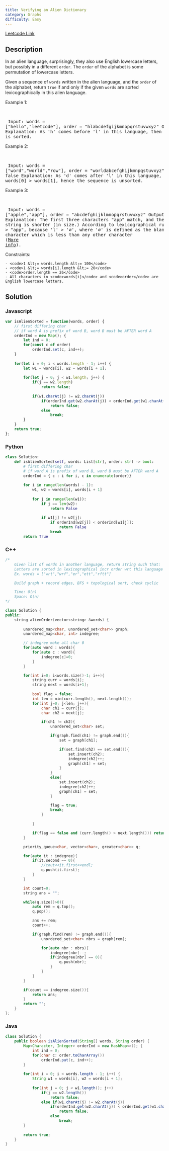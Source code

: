 ```yaml
---
title: Verifying an Alien Dictionary
category: Graphs
difficulty: Easy
---
```


<Callout>

[Leetcode Link](https://leetcode.com/problems/verifying-an-alien-dictionary)

</Callout>

## Description
In an alien language, surprisingly, they also use English lowercase letters, but possibly in a different <code>order</code>. The <code>order</code> of the alphabet is some permutation of lowercase letters.

Given a sequence of <code>words</code> written in the alien language, and the <code>order</code> of the alphabet, return <code>true</code> if and only if the given <code>words</code> are sorted lexicographically in this alien language.

 
Example 1:

<br /><pre className="overflow-x-auto">
Input: words = [&quot;hello&quot;,&quot;leetcode&quot;], order = &quot;hlabcdefgijkmnopqrstuvwxyz&quot;
Output: true
Explanation: As &#39;h&#39; comes before &#39;l&#39; in this language, then the sequence is sorted.
</pre>

Example 2:

<br /><pre className="overflow-x-auto">
Input: words = [&quot;word&quot;,&quot;world&quot;,&quot;row&quot;], order = &quot;worldabcefghijkmnpqstuvxyz&quot;
Output: false
Explanation: As &#39;d&#39; comes after &#39;l&#39; in this language, then words[0] &gt; words[1], hence the sequence is unsorted.
</pre>

Example 3:

<br /><pre className="overflow-x-auto">
Input: words = [&quot;apple&quot;,&quot;app&quot;], order = &quot;abcdefghijklmnopqrstuvwxyz&quot;
Output: false
Explanation: The first three characters &quot;app&quot; match, and the second string is shorter (in size.) According to lexicographical rules &quot;apple&quot; &gt; &quot;app&quot;, because &#39;l&#39; &gt; &#39;&empty;&#39;, where &#39;&empty;&#39; is defined as the blank character which is less than any other character (<a href="https://en.wikipedia.org/wiki/Lexicographical_order" target="_blank">More info</a>).
</pre>

 
Constraints:


	- <code>1 &lt;= words.length &lt;= 100</code>
	- <code>1 &lt;= words[i].length &lt;= 20</code>
	- <code>order.length == 26</code>
	- All characters in <code>words[i]</code> and <code>order</code> are English lowercase letters.



## Solution

### Javascript
```javascript
var isAlienSorted = function(words, order) {
    // first differing char
    // if word A is prefix of word B, word B must be AFTER word A
    orderInd = new Map(); {
        let ind = 0;
        for(const c of order)
            orderInd.set(c, ind++);
    }
    
    for(let i = 0; i < words.length - 1; i++) {
        let w1 = words[i], w2 = words[i + 1];
        
        for(let j = 0; j < w1.length; j++) {
            if(j == w2.length)
                return false;
            
            if(w1.charAt(j) != w2.charAt(j))
                if(orderInd.get(w2.charAt(j)) < orderInd.get(w1.charAt(j)))
                    return false;
                else
                    break;
        }
    }
    return true;
};

```
### Python
```python
class Solution:
    def isAlienSorted(self, words: List[str], order: str) -> bool:
        # first differing char
        # if word A is prefix of word B, word B must be AFTER word A
        orderInd = { c : i for i, c in enumerate(order)}
        
        for i in range(len(words) - 1):
            w1, w2 = words[i], words[i + 1]
            
            for j in range(len(w1)):
                if j == len(w2):
                    return False
                
                if w1[j] != w2[j]:
                    if orderInd[w2[j]] < orderInd[w1[j]]:
                        return False
                    break
        return True

```
### C++
```cpp
/*
    Given list of words in another language, return string such that:
    Letters are sorted in lexicographical incr order wrt this language
    Ex. words = ["wrt","wrf","er","ett","rftt"]

    Build graph + record edges, BFS + topological sort, check cyclic

    Time: O(n)
    Space: O(n)
*/

class Solution {
public:
    string alienOrder(vector<string> &words) {
        
        unordered_map<char, unordered_set<char>> graph;
        unordered_map<char, int> indegree;

        // indegree make all char 0
        for(auto word : words){
            for(auto c : word){
                indegree[c]=0;
            }
        }

        for(int i=0; i<words.size()-1; i++){
            string curr = words[i];
            string next = words[i+1];
            
            bool flag = false;
            int len = min(curr.length(), next.length());
            for(int j=0; j<len; j++){
                char ch1 = curr[j];
                char ch2 = next[j];

                if(ch1 != ch2){
                    unordered_set<char> set;

                    if(graph.find(ch1) != graph.end()){
                        set = graph[ch1];

                        if(set.find(ch2) == set.end()){
                            set.insert(ch2);
                            indegree[ch2]++;
                            graph[ch1] = set;
                        }
                    }
                    else{
                        set.insert(ch2);
                        indegree[ch2]++;
                        graph[ch1] = set;
                    }

                    flag = true;
                    break;
                }
                
            }

            if(flag == false and (curr.length() > next.length())) return "";
        }

        priority_queue<char, vector<char>, greater<char>> q;

        for(auto it : indegree){
            if(it.second == 0){
                //cout<<it.first<<endl;
                q.push(it.first);
            }
        }

        int count=0;
        string ans = "";

        while(q.size()>0){
            auto rem = q.top();
            q.pop();

            ans += rem;
            count++;

            if(graph.find(rem) != graph.end()){
                unordered_set<char> nbrs = graph[rem];

                for(auto nbr : nbrs){
                    indegree[nbr]--;
                    if(indegree[nbr] == 0){
                        q.push(nbr);
                    }
                }
            }
        }

        if(count == indegree.size()){
            return ans;
        }
        return "";
    }
};

```
### Java
```java
class Solution {
    public boolean isAlienSorted(String[] words, String order) {
        Map<Character, Integer> orderInd = new HashMap<>(); {
            int ind = 0;
            for(char c: order.toCharArray())
                orderInd.put(c, ind++);
        }
        
        for(int i = 0; i < words.length - 1; i++) {
            String w1 = words[i], w2 = words[i + 1];
            
            for(int j = 0; j < w1.length(); j++)
                if(j == w2.length())
                    return false;
                else if(w1.charAt(j) != w2.charAt(j))
                    if(orderInd.get(w2.charAt(j)) < orderInd.get(w1.charAt(j)))
                        return false;
                    else
                        break;
        }
        
        return true;
    }
}

```


